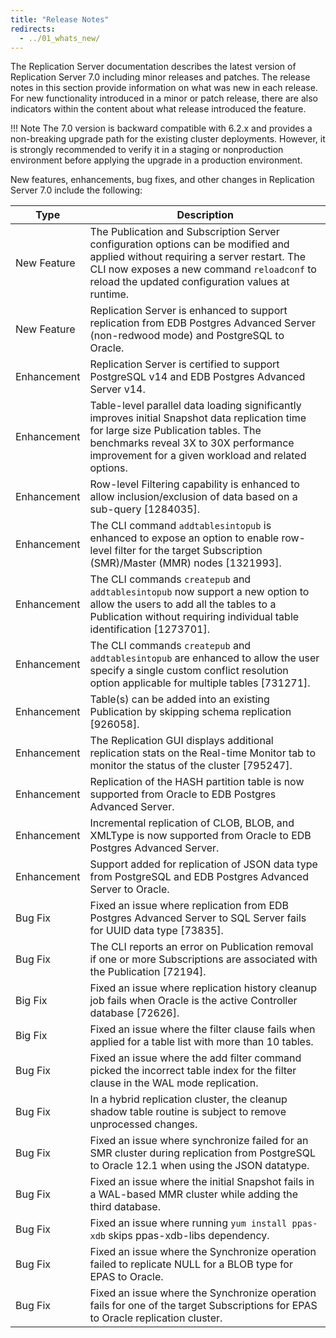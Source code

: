 ```yaml
---
title: "Release Notes"
redirects:
  - ../01_whats_new/
---
```


The Replication Server documentation describes the latest version of Replication Server 7.0 including minor releases and patches. The release notes in this section provide information on what was new in each release. For new functionality introduced in a minor or patch release, there are also indicators within the content about what release introduced the feature.

!!! Note
    The 7.0 version is backward compatible with 6.2.x and provides a non-breaking upgrade path for the existing cluster deployments. However, it is strongly recommended to verify it in a staging or nonproduction environment before applying the upgrade in a production environment.

New features, enhancements, bug fixes, and other changes in Replication Server 7.0 include the following:

| Type        | Description                                                                                                                                                                                                                            |
| ----------- |--------------------------------------------------------------------------------------------------------------------------------------------------------------------------------------------------------------------------------------- |
| New Feature | The Publication and Subscription Server configuration options can be modified and applied without requiring a server restart. The CLI now exposes a new command `reloadconf` to reload the updated configuration values at runtime.    |
| New Feature | Replication Server is enhanced to support replication from EDB Postgres Advanced Server (non-redwood mode) and PostgreSQL to Oracle.                                                                                                   |
| Enhancement | Replication Server is certified to support PostgreSQL v14 and EDB Postgres Advanced Server v14.                                                                                                                                        |
| Enhancement | Table-level parallel data loading significantly improves initial Snapshot data replication time for large size Publication tables. The benchmarks reveal 3X to 30X performance improvement for a given workload and related options.   |
| Enhancement | Row-level Filtering capability is enhanced to allow inclusion/exclusion of data based on a sub-query [1284035].                                                                                                                        |
| Enhancement | The CLI command `addtablesintopub` is enhanced to expose an option to enable row-level filter for the target Subscription (SMR)/Master (MMR) nodes [1321993].                                                                          |
| Enhancement | The CLI commands `createpub` and `addtablesintopub` now support a new option to allow the users to add all the tables to a Publication without requiring individual table identification [1273701].                                    |
| Enhancement | The CLI commands `createpub` and `addtablesintopub` are enhanced to allow the user specify a single custom conflict resolution option applicable for multiple tables [731271].                                                         |
| Enhancement | Table(s) can be added into an existing Publication by skipping schema replication [926058].                                                                                                                                            |
| Enhancement | The Replication GUI displays additional replication stats on the Real-time Monitor tab to monitor the status of the cluster [795247].                                                                                                  |
| Enhancement | Replication of the HASH partition table is now supported from Oracle to EDB Postgres Advanced Server.                                                                                                                                  |
| Enhancement | Incremental replication of CLOB, BLOB, and XMLType is now supported from Oracle to EDB Postgres Advanced Server.                                                                                                                       |
| Enhancement | Support added for replication of JSON data type from PostgreSQL and EDB Postgres Advanced Server to Oracle.                                                                                                                            | 
| Bug Fix     | Fixed an issue where replication from EDB Postgres Advanced Server to SQL Server fails for UUID data type [73835].                                                                                                                     |
| Bug Fix     | The CLI reports an error on Publication removal if one or more Subscriptions are associated with the Publication [72194].                                                                                                              |
| Big Fix     | Fixed an issue where replication history cleanup job fails when Oracle is the active Controller database [72626].                                                                                                                      |
| Big Fix     | Fixed an issue where the filter clause fails when applied for a table list with more than 10 tables.                                                                                                                                   |
| Bug Fix     | Fixed an issue where the add filter command picked the incorrect table index for the filter clause in the WAL mode replication.                                                                                                        |
| Bug Fix     | In a hybrid replication cluster, the cleanup shadow table routine is subject to remove unprocessed changes.                                                                                                                            |
| Bug Fix     | Fixed an issue where synchronize failed for an SMR cluster during replication from PostgreSQL to Oracle 12.1 when using the JSON datatype.                                                                                             |
| Bug Fix     | Fixed an issue where the initial Snapshot fails in a WAL-based MMR cluster while adding the third database.                                                                                                                            |
| Bug Fix     | Fixed an issue where running `yum install ppas-xdb` skips ppas-xdb-libs dependency.                                                                                                                                                    |
| Bug Fix     | Fixed an issue where the Synchronize operation failed to replicate NULL for a BLOB type for EPAS to Oracle.                                                                                                                            |
| Bug Fix     | Fixed an issue where the Synchronize operation fails for one of the target Subscriptions for EPAS to Oracle replication cluster.                                                                                                       |